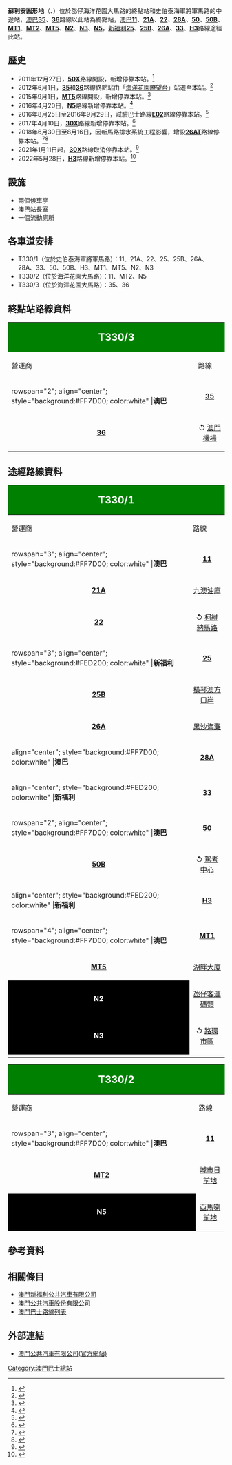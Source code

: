 {{公共汽車總站資訊
|總站名稱             = 蘇利安圓形地
|外文名稱             = ROTUNDA LEONEL SOUSA
|外文語言             = 葡文
|總站通稱             = 
|代表圖像             = ROTUNDA LEONEL SOUSA 201901.jpg
|所在地點             = 澳門
|本站編號             = T330
|所在區域             = [[氹仔|氹仔]]
|所在分區             = [[氹仔|氹仔]]
|所在街道             = 海洋花園大馬路、史伯泰海軍將軍馬路
|啟用日期             = 
|關閉日期             = 
|以本站作為總站路線     = '''[[澳巴|澳巴]]'''：35、36
|途經本站路線         = '''[[澳巴|澳巴]]'''：11、21A、22、28A、50、50B、MT1、MT2、MT5、N2、N3、N5<br />'''[[澳門新福利|新福利]]'''：25、25B、26A、33、H3
|接駁交通工具         = 
|附近主要街道         = 海洋花園大馬路、史伯泰海軍將軍馬路
|附近著名建築物或景點  = 海洋會所<br />海洋花園（慧苑）
|備註               = 
|佈局圖             =
}}

'''蘇利安圓形地'''（{{lang-pt|'''ROTUNDA LEONEL SOUSA'''}}、{{lang-en|'''Roundabout of Leonel Sousa'''}}）位於氹仔海洋花園大馬路的終點站和史伯泰海軍將軍馬路的中途站，[[澳巴|澳巴]]'''[[澳門巴士35路線|35]]'''、'''[[澳門巴士36路線|36]]'''路線以此站為終點站，[[澳巴|澳巴]]'''[[澳門巴士11路線|11]]'''、'''[[澳門巴士21A路線|21A]]'''、'''[[澳門巴士22路線|22]]'''、'''[[澳門巴士28A路線|28A]]'''、'''[[澳門巴士50路線|50]]'''、'''[[澳門巴士50B路線|50B]]'''、'''[[澳門巴士MT1路線|MT1]]'''、'''[[澳門巴士MT2路線|MT2]]'''、'''[[澳門巴士MT5路線|MT5]]'''、'''[[澳門巴士N2路線|N2]]'''、'''[[澳門巴士N3路線|N3]]'''、'''[[澳門巴士N5路線|N5]]'''，[[澳門新福利|新福利]]'''[[澳門巴士25路線|25]]'''、'''[[澳門巴士25B路線|25B]]'''、'''[[澳門巴士26A路線|26A]]'''、'''[[澳門巴士33路線|33]]'''、'''[[澳門巴士H3路線|H3]]'''路線途經此站。

== 歷史 ==
*2011年12月27日，'''[[澳門巴士50X路線|50X]]'''路線開設，新增停靠本站。<ref>{{cite news|title=交通事務局提供兩巴士路線往返新駕考中心|url=http://www.dsat.gov.mo/tc/news_detail.aspx?a_id=1409|publisher=[[交通事務局|交通事務局]]|date=2011年12月25日|accessdate=2015年2月17日|archive-date=2016年3月9日|archive-url=https://web.archive.org/web/20160309020627/http://www.dsat.gov.mo/tc/news_detail.aspx?a_id=1409|dead-url=no}}</ref>
*2012年6月1日，'''[[澳門巴士35路線|35]]'''和'''[[澳門巴士36路線|36]]'''路線終點站由「[[海洋花園瞭望台|海洋花園瞭望台]]」站遷至本站。<ref>{{cite news |title=35、36路線調整發車總站　 氹仔3路段增設新巴士站 |url=http://www.gcs.gov.mo/showNews.php?PageLang=C&DataUcn=61507 |publisher=[[交通事務局|交通事務局]] |date=2012-05-31 |accessdate=2016-10-04 |archive-date=2016-10-05 |archive-url=https://web.archive.org/web/20161005132000/http://www.gcs.gov.mo/showNews.php?PageLang=C&DataUcn=61507 |dead-url=no }}</ref>
* 2015年9月1日，'''[[澳門巴士MT5路線|MT5]]'''路線開設，新增停靠本站。<ref>{{cite news |title=皇朝往返氹仔新巴士路線MT5九月開通 |url=http://www.dsat.gov.mo/tc/news_detail.aspx?a_id=2977 |publisher=[[交通事務局|交通事務局]] |date=2015年8月28日 |access-date=2015年8月28日 |archive-url=https://web.archive.org/web/20150923223736/http://www.dsat.gov.mo/tc/news_detail.aspx?a_id=2977 |archive-date=2015年9月23日 |dead-url=yes }}</ref>
* 2016年4月20日，'''[[澳門巴士N5路線|N5]]'''路線新增停靠本站。<ref>{{cite news |title=交通事務局優化夜間巴士路線 周三起增N6路線調整N5路線 |url=http://www.dsat.gov.mo/bus/tc/bus_news_detail.aspx?a_id=3293 |publisher=[[交通事務局|交通事務局]] |date=2016年4月18日 |accessdate=2016年4月18日 |archive-date=2016年4月26日 |archive-url=https://web.archive.org/web/20160426152158/http://www.dsat.gov.mo/bus/tc/bus_news_detail.aspx?a_id=3293 |dead-url=no }}</ref>
*2016年8月25日至2016年9月29日，試驗巴士路線'''[[澳門巴士E02電動巴士路線|E02]]'''路線停靠本站。<ref>{{cite news|title=E02電動巴試驗線運作至周四 下月擬再推另一電動巴試驗線|url=https://www.exmoo.com/article/18935.html|publisher=力報|date=2016-12-16}}</ref>
*2017年4月10日，'''[[澳門巴士30X路線|30X]]'''路線新增停靠本站。<ref>{{cite news |title=30X路線調整行程提升疏導能力 |url=http://www.dsat.gov.mo/dsat/news_detail.aspx?data_category=1&a_id=3841 |publisher=澳門特區政府[[交通事務局|交通事務局]] |date=2017-04-06 |accessdate=2017-04-06 |archive-date=2017-04-07 |archive-url=https://web.archive.org/web/20170407054247/http://www.dsat.gov.mo/dsat/news_detail.aspx?data_category=1&a_id=3841 |dead-url=no }}</ref>
* 2018年6月30日至8月16日，因新馬路排水系統工程影響，增設'''[[澳門巴士26AT路線|26AT]]'''路線停靠本站。<ref>{{cite news |title=新馬路周六起交通改道措施 |url=https://www.gov.mo/zh-hant/news/245784/ |accessdate=2018-06-27 |agency=[[交通事務局|交通事務局]]}}</ref><ref>{{cite news |title=新馬路下午恢復雙向行車 |url=https://www.exmoo.com/article/76513.html |accessdate=2018-08-16 |agency=力報}}</ref>
*2021年1月11日起，'''[[澳門巴士30X路線|30X]]'''路線取消停靠本站。<ref>{{cite news |title=永久取消「蓮花大橋」站及其他路線調整（轉載新福利及澳巴訊息） |url=http://www.dsat.gov.mo/bus/site/bus_news_detail.aspx?a_id=080DEE6C5C7E3585BA358D1358C61B52 |accessdate=2021-01-07 |agency=[[澳門特別行政區新聞局|澳門特別行政區新聞局]] |publisher=[[交通事務局|交通事務局]] |date=2020-01-07 |archive-date=2021-01-10 |archive-url=https://web.archive.org/web/20210110170345/http://www.dsat.gov.mo/bus/site/bus_news_detail.aspx?a_id=080DEE6C5C7E3585BA358D1358C61B52 |dead-url=no }}</ref>
*2022年5月28日，'''[[澳門巴士H3路線|H3]]'''路線新增停靠本站。<ref>{{cite news |title=12條巴士路線5月28日起調整服務 |url= http://www.dsat.gov.mo/dsat/news_detail.aspx?a_id=BF64B675460ED66CE6E71E1BA6867507 |publisher=交通事務局 |date=2022-05-25}}</ref>

== 設施 ==
*兩個候車亭
*澳巴站長室
*一個流動廁所

== 各車道安排 ==
* T330/1（位於史伯泰海軍將軍馬路）：11、21A、22、25、25B、26A、28A、33、50、50B、H3、MT1、MT5、N2、N3
* T330/2（位於海洋花園大馬路）：11、MT2、N5
* T330/3（位於海洋花園大馬路）：35、36

== 終點站路線資料 == 
{| width=100% class="wikitable"
! colspan="2" style="background:green; color:white"|<big><big>T330/3</big></big>
! colspan="6" style="background:green; color:white"|<big>蘇利安圓形地<br>ROTUNDA LEONEL SOUSA</big>
|-
! 營運商
! 路線
! 出發地
! 目的地
! 途經地點
! 備註
|-
|rowspan="2"; align="center"; style="background:#FF7D00; color:white" |'''澳巴'''
|align="center"| '''[[澳門巴士35路線|35]]'''
|rowspan="2"; align="center"| '''蘇利安圓形地'''
|align="center"| ↺ 溜冰路
|
* [[海洋花園|海洋花園]]
* 氹仔大中華廣場
* [[湖畔大廈|湖畔大廈]]
* [[澳門運動場|澳門運動場]]
* [[望德聖母灣大馬路|望德聖母灣]]
* 駕考中心
* [[澳門葡京人|葡京人]]
* [[澳門上葡京綜合渡假村|上葡京]]
|rowspan="2"; align="center"| '''循環線'''
|-
|align="center"|'''[[澳門巴士36路線|36]]'''
|align="center"| ↺ [[澳門機場總站|澳門機場]]
|
* [[海洋花園|海洋花園]]
* 柯維納馬路
* [[氹仔中央公園|氹仔中央公園]]
* [[湖畔大廈|湖畔大廈]]
* [[氹仔客運碼頭_(巴士總站)|氹仔客運碼頭]]
|}

== 途經路線資料 == 
{| width=100% class="wikitable"
! colspan="2" style="background:green; color:white"|<big><big>T330/1</big></big>
! colspan="6" style="background:green; color:white"|<big>蘇利安圓形地<br>ROTUNDA LEONEL SOUSA</big>
|-
! 營運商
! 路線
! 出發地
! 目的地
! 途經地點
! 備註
|-
|rowspan="3"; align="center"; style="background:#FF7D00; color:white" |'''澳巴'''
|align="center"| '''[[澳門巴士11路線|11]]'''
|align="center"| ↺ [[氹仔官也街|氹仔官也街]]
|rowspan=2 align="center"| [[媽閣總站|媽閣]]
| rowspan=2 |
* [[亞馬喇前地_(巴士總站)|亞馬喇前地]]
* [[新馬路|新馬路]]
* [[司打口|司打口]]
|align="center"| '''循環線'''
|-
|align="center"| '''[[澳門巴士21A路線|21A]]'''
|align="center"| [[九澳油庫_(巴士總站)|九澳油庫]]
|
|-
|align="center"| '''[[澳門巴士22路線|22]]'''
|align="center"| ↺ [[柯維納馬路|柯維納馬路]]
|align="center"| [[祐漢第二街_(總站)|祐漢街二街]]
|
* [[亞馬喇前地_(巴士總站)|亞馬喇前地]]
* [[水坑尾|水坑尾]]
* [[俾利喇街|俾利喇街]]
* [[黑沙環|黑沙環]]
| align="center"| '''循環線'''
|-
|rowspan="3"; align="center"; style="background:#FED200; color:white" |'''新福利'''
|align="center"| '''[[澳門巴士25路線|25]]'''
|align="center"| [[路環市區_(巴士總站)|路環市區]]
|rowspan=2 align="center"| [[關閘總站|關閘]]
|
* [[亞馬喇前地_(巴士總站)|亞馬喇前地]]
* [[水坑尾|水坑尾]]
* [[高士德大馬路|高士德]]
|
|-
|align="center"| '''[[澳門巴士25B路線|25B]]'''
|align="center"| [[橫琴澳方口岸|橫琴澳方口岸]]
|
* [[亞馬喇前地_(巴士總站)|亞馬喇前地]]
* [[何賢公園|何賢公園]]
* [[水坑尾|水坑尾]]
* [[高士德大馬路|高士德]]
|
|-
|align="center"| '''[[澳門巴士26A路線|26A]]'''
|align="center"| [[黑沙海灘_(巴士總站)|黑沙海灘]]
|align="center"| [[沙梨頭北街/筷子基北灣|筷子基北灣]] 
|
* [[亞馬喇前地_(巴士總站)|亞馬喇前地]]
* [[新馬路|新馬路]]
* [[水上街市|水上街市]]
* [[紅街市|紅街市]]
|
|-
|align="center"; style="background:#FF7D00; color:white" |'''澳巴'''
|align="center"| '''[[澳門巴士28A路線|28A]]'''
|rowspan=2 align="center"| ↺ [[柯維納馬路|柯維納馬路]]
|align="center"| [[外港碼頭_(巴士總站)|外港碼頭]]
|
* [[亞馬喇前地_(巴士總站)|亞馬喇前地]]
* [[澳門假日酒店|假日酒店]]
* [[高美士街|高美士街]]
| rowspan="7" align="center"| '''循環線'''
|-
| align="center"; style="background:#FED200; color:white" |'''新福利'''
|align="center"| '''[[澳門巴士33路線|33]]'''
|align="center"| [[筷子基總站|筷子基]]
|
* [[亞馬喇前地_(巴士總站)|亞馬喇前地]]
* [[新馬路|新馬路]]
* [[水上街市|水上街市]]
* [[紅街市|紅街市]]
|-
|rowspan="2"; align="center"; style="background:#FF7D00; color:white" |'''澳巴'''
|align="center"| '''[[澳門巴士50路線|50]]'''
|align="center"| ↺ [[路環市區_(巴士總站)|路環市區]]
|rowspan="2" align="center"| [[城市日前地|城市日前地]]
|
* [[亞馬喇前地_(巴士總站)|亞馬喇前地]]
* [[新口岸新填海區|皇朝]]
|-
|align="center"| '''[[澳門巴士50B路線|50B]]'''
|align="center"| ↺ [[駕駛學習暨考試中心|駕考中心]]
|
* [[亞馬喇前地_(巴士總站)|亞馬喇前地]]
|-
| align="center"; style="background:#FED200; color:white" |'''新福利'''
|align="center"| '''[[澳門巴士H3路線|H3]]'''
|align="center"| [[蝴蝶谷大馬路總站|蝴蝶谷大馬路]]
|align="center"| ↺ [[山頂醫院急診大樓_(巴士站)|山頂醫院]]
|
|-
|rowspan="4"; align="center"; style="background:#FF7D00; color:white" |'''澳巴'''
|align="center"| '''[[澳門巴士MT1路線|MT1]]'''
|align="center"| ↺ [[澳門機場_(巴士站)|澳門機場]]
|align="center"| [[城市日前地|城市日前地]]
|rowspan="2"|
* [[亞馬喇前地_(巴士總站)|亞馬喇前地]]
|-
|align="center"| '''[[澳門巴士MT5路線|MT5]]'''
|align="center"|  [[湖畔大廈_(巴士總站)|湖畔大廈]]
|align="center"| ↺ [[新口岸新填海區|皇朝]]
|-
|align="center" style="background:black"| '''[[澳門巴士N2路線|<span style="color:white">N2</span>]]'''
|align="center"| [[氹仔客運碼頭_(巴士總站)|氹仔客運碼頭]]
|align="center"| [[沙梨頭北街/筷子基北灣|筷子基北灣]]
|
* [[海洋花園|海洋花園]]
* [[亞馬喇前地_(巴士總站)|亞馬喇前地]]
* [[水坑尾|水坑尾]]
* [[高士德大馬路|高士德]]
|align="center"| '''夜間路線'''
|-
|align="center" style="background:black"| '''[[澳門巴士N3路線|<span style="color:white">N3</span>]]'''
|align="center"| ↺ [[路環市區_(巴士總站)|路環市區]]
|align="center"| [[亞馬喇前地_(巴士總站)|亞馬喇前地]]
|
* [[海洋花園|海洋花園]]
* [[媽閣總站|媽閣]]
* [[新馬路|新馬路]]
|align="center"| '''循環夜間路線'''
|-
|}

{| width=100% class="wikitable"
! colspan="2" style="background:green; color:white"|<big><big>T330/2</big></big>
! colspan="6" style="background:green; color:white"|<big>蘇利安圓形地<br>ROTUNDA LEONEL SOUSA</big>
|-
! 營運商
! 路線
! 出發地
! 目的地
! 途經地點
! 備註
|-
|rowspan="3"; align="center"; style="background:#FF7D00; color:white" |'''澳巴'''
|align="center"| '''[[澳門巴士11路線|11]]'''
|align="center"| [[媽閣總站|媽閣]]
|align="center"| ↺ [[氹仔官也街|氹仔官也街]]
|
* [[海洋花園|海洋花園]]
* [[柯維納馬路|柯維納馬路]]
* [[氹仔中央公園|氹仔中央公園]]
|rowspan="2"; align="center"| '''循環線'''
|-
|align="center"|'''[[澳門巴士MT2路線|MT2]]'''
|align="center"| [[城市日前地|城市日前地]]
|align="center"| ↺ [[氹仔中央公園|氹仔中央公園]]
|
* [[海洋花園|海洋花園]]
* [[柯維納馬路|柯維納馬路]]
|-
|align="center" style="background:black"|'''[[澳門巴士N5路線|<span style="color:white">N5</span>]]'''
|align="center"| [[亞馬喇前地_(巴士總站)|亞馬喇前地]]
|align="center"| ↺ [[蝴蝶谷大馬路總站|蝴蝶谷大馬路]]
|
* [[海洋花園|海洋花園]]
* [[柯維納馬路|柯維納馬路]]
* [[氹仔中央公園|氹仔中央公園]]
* [[湖畔大廈|湖畔大廈]]
* [[保齡球中心|保齡球中心]]
|align="center"| '''循環夜間路線'''
|}

== 參考資料 ==
{{reflist}}

== 相關條目 ==
* [[澳門新福利公共汽車有限公司|澳門新福利公共汽車有限公司]]
* [[澳門公共汽車股份有限公司|澳門公共汽車股份有限公司]]
* [[澳門巴士路線列表|澳門巴士路線列表]]

== 外部連結 ==
*[http://www.tcm.com.mo/ 澳門公共汽車有限公司(官方網站)]{{Wayback|url=http://www.tcm.com.mo/ |date=20090227080458 }}
{{澳門巴士總站列表}}

[[Category:澳門巴士總站|Category:澳門巴士總站]]